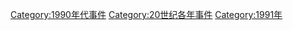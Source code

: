 [[Category:1990年代事件|Category:1990年代事件]]
[[Category:20世纪各年事件|Category:20世纪各年事件]]
[[Category:1991年|Category:1991年]]